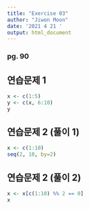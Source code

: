 ```yaml
---
title: "Exercise 03"
author: "Jiwon Moon"
date: '2021 4 21 '
output: html_document
---
```

### pg. 90

## 연습문제 1
```r
x <- c(1:5)
y <- c(x, 6:10)
y
```

## 연습문제 2 (풀이 1)
```r
x <- c(1:10)
seq(2, 10, by=2)
```


## 연습문제 2 (풀이 2)
```r
x <- x[c(1:10) %% 2 == 0]
x
```

